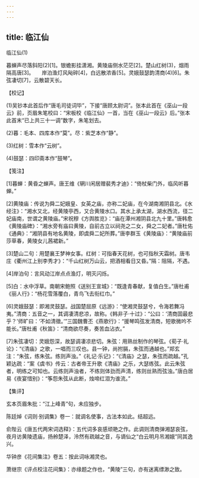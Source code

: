 ```yaml
---
---
---
```

title: 临江仙
---



临江仙(1)


暮蝉声尽落斜阳(2)[1]。银蟾影挂潇湘。黄陵庙侧水茫茫[2]。楚山红树(3)，烟雨隔高唐[3]。　　岸泊渔灯风飐碎[4]，白远散浓香[5]。灵娥鼓瑟韵清商(4)[6]。朱弦凄切[7]，云散碧天长。





【校记】


(1)吴钞本此首后作“唐毛司徒词毕”，下接“唐顾太尉词”。张本此首在《巫山一段云》前，页眉朱笔校曰：“宋板校《临江仙》一首，当在《巫山一段云》后。”张本此首末“已上共三十一调”数字，朱笔划去。

(2)暮：毛本、四库本作“莫”。尽：紫芝本作“静”。

(3)红树：雪本作“云树”。

(4)鼓瑟：四印斋本作“鼓琴”。





【笺注】


[1]暮蝉：黄昏之蝉声。唐王维《辋川闲居赠裴秀才迪》：“倚杖柴门外，临风听暮蝉。”

[2]黄陵庙：传说为舜二妃娥皇、女英之庙，亦称二妃庙，在今湖南湘阴县北。《水经注》：“湘水又北，经黄陵亭西，又合黄陵水口。其水上承太湖，湖水西流，径二妃庙南，世谓之黄陵庙。”宋祝穆《方舆胜览》：“庙在潭州湘阴县北九十里。”唐韩愈《黄陵庙碑》：“湘水旁有庙曰黄陵，自前古立以祠尧之二女，舜之二妃者。”唐杜佑《通典》：“湘阴县有地名黄陵，即虞舜二妃所葬。”唐李群玉《黄陵庙》：“黄陵庙前莎草春，黄陵女儿茜裙新。”

[3]楚山二句：用楚襄王梦神女事。红树：可指春天花树，也可指秋天霜树。唐韦庄《衢州江上别李秀才》：“千山红树万山云，把酒相看日又昏。”隔：阻隔，不遇。

[4]岸泊句：言风动江岸点点渔灯，明灭闪烁。

[5]白：水中浮草。南朝宋鲍照《送别王宣城》：“既逢青春献，复值白生。”唐杜甫《丽人行》：“杨花雪落覆白，青鸟飞去衔红巾。”

[6]灵娥鼓瑟：即湘灵鼓瑟。战国楚屈原《远游》：“使湘灵鼓瑟兮，令海若舞冯夷。”清商：五音之一，其调凄清悲凉，故称。《韩非子·十过》：“公曰：‘清商固最悲乎？’师旷曰：‘不如清徵。’”三国魏曹丕《燕歌行》：“援琴鸣弦发清商，短歌微吟不能长。”唐杜甫《秋笛》：“清商欲尽奏，奏苦血沾衣。”

[7]朱弦凄切：灵娥怨深，故瑟调凄凉悲切。朱弦：用熟丝制作的琴弦。《荀子·礼论》：“《清庙》之歌，一唱而三叹也。县一钟，尚拊膈，朱弦而通越也。”郑玄注：“朱弦，练朱弦。练则声浊。”《礼记·乐记》：“《清庙》之瑟，朱弦而疏越。”孔颖达疏：“案《虞书》传云：古者帝王升歌《清庙》之乐，大瑟练弦。此云朱弦者，明练之可知也。云练则声浊者，不练则体劲而声清，练则丝熟而弦浊。”唐白居易《夜宴惜别》：“筝怨朱弦从此断，烛啼红泪为谁流。”





【集评】


玄本页眉朱批：“江上峰青”句，未应独步。

陈廷焯《词则·别调集》卷一：就调名使事，古法本如此。结超远。

俞陛云《唐五代两宋词选释》：五代词多哀感顽艳之作。此调则清商弹湘瑟哀弦，夜月访黄陵遗庙，扬舲楚泽，泠然有疏越之音，与谪仙之“白云明月吊湘娥”同其逸兴。

华钟彦《花间集注》卷五：按此词咏湘灵也。

萧继宗《评点校注花间集》：亦缘题之作也，“黄陵”三句，亦有迷离缥渺之致。